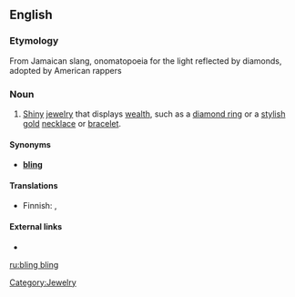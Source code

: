 ==English==

===Etymology===
From Jamaican slang, onomatopoeia for the light reflected by diamonds, adopted by American rappers

===Noun===
{{en-noun|sg=[[bling]] bling|-}}

# {{context|slang}} [[shiny|Shiny]] [[jewelry]] that displays [[wealth]], such as a [[diamond ring]] or a [[stylish]] [[gold]] [[necklace]] or [[bracelet]].

====Synonyms====
* {{italbrac-colon|jewelry displaying wealth}} '''[[bling]]'''

====Translations====
{{trans-top|shiny jewelry that displays wealth}}
*Finnish: {{t-|fi|bling bling}}, {{t-|fi|killuttimet}}
{{trans-mid}}
{{trans-bottom}}

====External links====
* {{pedialite}}

[[Category:Jewelry]]
[[ru:bling bling]]